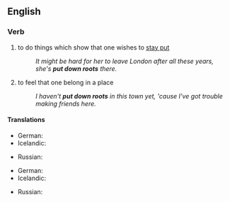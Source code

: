 ==English==

===Verb===
{{head|en|verb|head=to [[put]] [[down]] [[roots]]}}

# {{idiomatic}} to do things which show that one wishes to [[stay put]]
#: ''It might be hard for her to leave London after all these years, she's '''put down roots''' there.''
# {{idiomatic}} to feel that one belong in a place
#: ''I haven't '''put down roots''' in this town yet, 'cause I've got trouble making friends here.''

====Translations====
{{trans-top|to do things or acts which show that one want to stay there}}
* German: {{t-|de|Wurzeln schlagen}}
* Icelandic: {{t-|is|festa rætur}}
{{trans-mid}}
* Russian: {{t-|ru|пускать корни}}
{{trans-bottom}}

{{trans-top|to feel that one belong in a place}}
* German: {{t-|de|Wurzeln schlagen}}
* Icelandic: {{t-|is|festa rætur}}
{{trans-mid}}
* Russian: {{t-|ru|пускать корни}}
{{trans-bottom}}